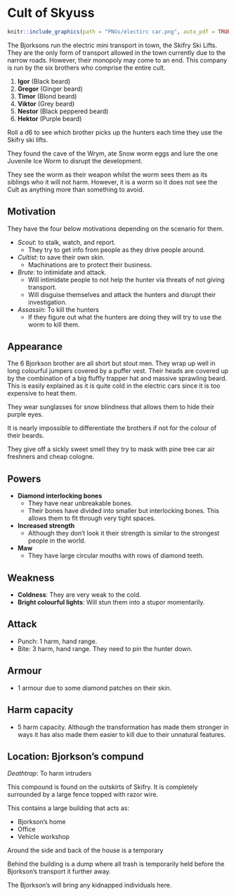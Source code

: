 # Cult of Skyuss

```r
knitr::include_graphics(path = "PNGs/electirc car.png", auto_pdf = TRUE)
``` 

The Bjorksons run the electric mini transport in town, the Skifry Ski Lifts.
They are the only form of transport allowed in the town currently due to the narrow roads.
However, their monopoly may come to an end.
This company is run by the six brothers who comprise the entire cult.

1. __Igor__ (Black beard)
2. __Gregor__ (Ginger beard)
3. __Timor__ (Blond beard)
4. __Viktor__ (Grey beard)
5. __Nestor__ (Black peppered beard)
6. __Hektor__ (Purple beard)

Roll a d6 to see which brother picks up the hunters each time they use the Skifry ski lifts.

They found the cave of the Wrym, ate Snow worm eggs and lure the one Juvenile Ice Worm to disrupt the development.

They see the worm as their weapon whilst the worm sees them as its siblings who it will not harm.
However, it is a worm so it does not see the Cult as anything more than something to avoid.

## Motivation

They have the four below motivations depending on the scenario for them.

- _Scout_: to stalk, watch, and report.
  - They try to get info from people as they drive people around.
- _Cultist_: to save their own skin.
  - Machinations are to protect their business.
- _Brute_: to intimidate and attack.
  - Will intimidate people to not help the hunter via threats of not giving transport.
  - Will disguise themselves and attack the hunters and disrupt their investigation.
- _Assassin_: To kill the hunters
  - If they figure out what the hunters are doing they will try to  use the worm to kill them.

## Appearance

The 6 Bjorkson brother are all short but stout men.
They wrap up well in long colourful jumpers covered by a puffer vest.
Their heads are covered up by the combination of a big fluffly trapper hat and massive sprawling beard.
This is easily explained as it is quite cold in the electric cars since it is too expensive to heat them.

They wear sunglasses for snow blindness that allows them to hide their purple eyes.

It is nearly impossible to differentiate the brothers if not for the colour of their beards.

They give off a sickly sweet smell they try to mask with pine tree car air freshners and cheap cologne.

## Powers

- __Diamond interlocking bones__
  - They have near unbreakable bones.
  - Their bones have divided into smaller but interlocking bones. This allows them to fit through very tight spaces.
- __Increased strength__
  - Although they don't look it their strength is similar to the strongest people in the world.
- __Maw__
  - They have large circular mouths with rows of diamond teeth.

## Weakness

- __Coldness__: They are very weak to the cold.
- __Bright colourful lights__: Will stun them into a stupor momentarily.

## Attack

- Punch: 1 harm, hand range.
- Bite: 3 harm, hand range. They need to pin the hunter down.

## Armour

- 1 armour due to some diamond patches on their skin.

## Harm capacity

- 5 harm capacity. Although the transformation has made them stronger in ways it has also made them easier to kill due to their unnatural features.

## Location: Bjorkson's compund

_Deathtrap_: To harm intruders

This compound is found on the outskirts of Skifry.
It is completely surrounded by a large fence topped with razor wire.

This contains a large building that acts as:

- Bjorkson's home
- Office
- Vehicle workshop

Around the side and back of the house is a temporary

Behind the building is a dump where all trash is temporarily held before the Bjorkson's transport it further away.

The Bjorkson's will bring any kidnapped individuals here.

